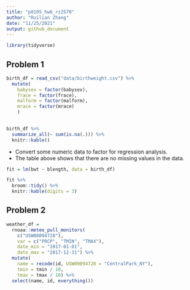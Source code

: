 ```yaml
---
title: "p8105_hw6_rz2570"
author: "Ruilian Zhang"
date: "11/25/2021"
output: github_document
---
```


```r
library(tidyverse)
```


## Problem 1

```r
birth_df = read_csv("data/birthweight.csv") %>% 
  mutate(
    babysex = factor(babysex),
    frace = factor(frace),
    malform = factor(malform),
    mrace = factor(mrace)
    )

 
birth_df %>% 
  summarize_all(~ sum(is.na(.))) %>% 
  knitr::kable()
```

* Convert some numeric data to factor for regression analysis.  
* The table above shows that there are no missing values in the data.  

```r
fit = lm(bwt ~ blength, data = birth_df) 

fit %>% 
  broom::tidy() %>% 
  knitr::kable(digits = 3)
```

 
## Problem 2

```r
weather_df = 
  rnoaa::meteo_pull_monitors(
    c("USW00094728"),
    var = c("PRCP", "TMIN", "TMAX"), 
    date_min = "2017-01-01",
    date_max = "2017-12-31") %>%
  mutate(
    name = recode(id, USW00094728 = "CentralPark_NY"),
    tmin = tmin / 10,
    tmax = tmax / 10) %>%
  select(name, id, everything())
```

